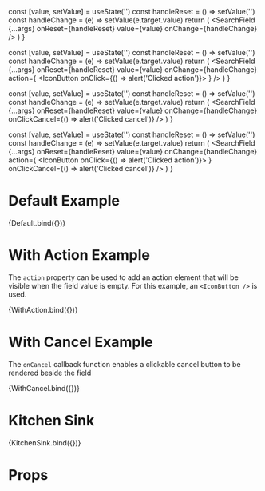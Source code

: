 

<Meta title='Inputs/SearchField' />

  const [value, setValue] = useState('')
  const handleReset = () => setValue('')
  const handleChange = (e) => setValue(e.target.value)
  return (
    <SearchField
      {...args}
      onReset={handleReset}
      value={value}
      onChange={handleChange}
    />
  )
}

  const [value, setValue] = useState('')
  const handleReset = () => setValue('')
  const handleChange = (e) => setValue(e.target.value)
  return (
    <SearchField
      {...args}
      onReset={handleReset}
      value={value}
      onChange={handleChange}
      action={
        <IconButton onClick={() => alert('Clicked action')}>
          <CropFreeIcon />
        </IconButton>
      }
    />
  )
}

  const [value, setValue] = useState('')
  const handleReset = () => setValue('')
  const handleChange = (e) => setValue(e.target.value)
  return (
    <SearchField
      {...args}
      onReset={handleReset}
      value={value}
      onChange={handleChange}
      onClickCancel={() => alert('Clicked cancel')}
    />
  )
}

  const [value, setValue] = useState('')
  const handleReset = () => setValue('')
  const handleChange = (e) => setValue(e.target.value)
  return (
    <SearchField
      {...args}
      onReset={handleReset}
      value={value}
      onChange={handleChange}
      action={
        <IconButton onClick={() => alert('Clicked action')}>
          <CropFreeIcon />
        </IconButton>
      }
      onClickCancel={() => alert('Clicked cancel')}
    />
  )
}

# Default Example

<Canvas>
  <Story name='Default'>{Default.bind({})}</Story>
</Canvas>

# With Action Example

The `action` property can be used to add an action element that will be visible when the field value is empty. For this example, an `<IconButton />` is used.

<Canvas>
  <Story name='With Action'>{WithAction.bind({})}</Story>
</Canvas>

# With Cancel Example

The `onCancel` callback function enables a clickable cancel button to be rendered beside the field

<Canvas>
  <Story name='With Cancel'>{WithCancel.bind({})}</Story>
</Canvas>

# Kitchen Sink

<Canvas>
  <Story name='Kitchen Sink'>{KitchenSink.bind({})}</Story>
</Canvas>

# Props

<ArgsTable of={SearchField} />
